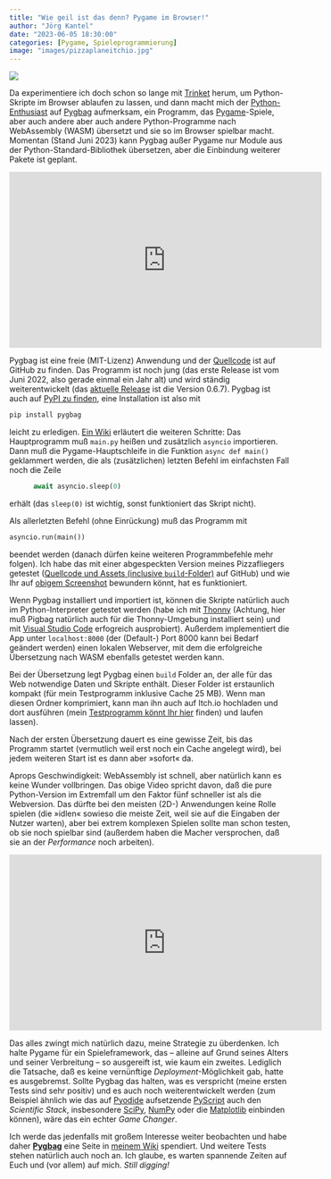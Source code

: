 ```yaml
---
title: "Wie geil ist das denn? Pygame im Browser!"
author: "Jörg Kantel"
date: "2023-06-05 18:30:00"
categories: [Pygame, Spieleprogrammierung]
image: "images/pizzaplaneitchio.jpg"
---
```


[![](images/pizzaplane_pygbag.jpg)](https://www.flickr.com/photos/schockwellenreiter/52952596471/)

Da experimentiere ich doch schon so lange mit [Trinket](http://cognitiones.kantel-chaos-team.de/programmierung/python/trinket.html) herum, um Python-Skripte im Browser ablaufen zu lassen, und dann macht mich der [Python-Enthusiast](https://www.youtube.com/watch?v=HDClvz3h4Xc) auf [Pygbag](http://cognitiones.kantel-chaos-team.de/multimedia/spieleprogrammierung/pygbag.html) aufmerksam, ein Programm, das [Pygame](http://cognitiones.kantel-chaos-team.de/multimedia/spieleprogrammierung/pygame.html)-Spiele, aber auch andere aber auch andere Python-Programme nach WebAssembly (WASM) übersetzt und sie so im Browser spielbar macht. Momentan (Stand Juni&nbsp;2023) kann Pygbag außer Pygame nur Module aus der Python-Standard-Bibliothek übersetzen, aber die Einbindung weiterer Pakete ist geplant.

<iframe width="560" height="315" src="https://www.youtube.com/embed/6PhDmpBcezQ" title="YouTube video player" frameborder="0" allow="accelerometer; autoplay; clipboard-write; encrypted-media; gyroscope; picture-in-picture; web-share" allowfullscreen></iframe>

Pygbag ist eine freie (MIT-Lizenz) Anwendung und der [Quellcode](https://github.com/pygame-web/pygbag) ist auf GitHub zu finden. Das Programm ist noch jung (das erste Release ist vom Juni 2022, also gerade einmal ein Jahr alt) und wird ständig weiterentwickelt (das [aktuelle Release](https://github.com/pygame-web/pygbag/releases) ist die Version 0.6.7). Pygbag ist auch auf [PyPI zu finden](https://pypi.org/project/pygbag/0.1.5/), eine Installation ist also mit

~~~bash
pip install pygbag
~~~

leicht zu erledigen. [Ein Wiki](https://pygame-web.github.io/) erläutert die weiteren Schritte: Das Hauptprogramm muß `main.py` heißen und zusätzlich `asyncio` importieren. Dann muß die Pygame-Hauptschleife in die Funktion `async def main()` geklammert werden, die als (zusätzlichen) letzten Befehl im einfachsten Fall noch die Zeile

~~~python
      await asyncio.sleep(0)
~~~

erhält (das `sleep(0)` ist wichtig, sonst funktioniert das Skript nicht).

Als allerletzten Befehl (ohne Einrückung) muß das Programm mit

~~~python
asyncio.run(main())
~~~

beendet werden (danach dürfen keine weiteren Programmbefehle mehr folgen). Ich habe das mit einer abgespeckten Version meines Pizzafliegers getestet ([Quellcode und Assets (inclusive `build`-Folder)](https://github.com/kantel/pygameprojects/tree/master/pizzaplane_browser) auf GitHub) und wie Ihr auf [obigem Screenshot](https://www.flickr.com/photos/schockwellenreiter/52952596471/) bewundern könnt, hat es funktioniert.

Wenn Pygbag installiert und importiert ist, können die Skripte natürlich auch im Python-Interpreter getestet werden (habe ich mit [Thonny](http://cognitiones.kantel-chaos-team.de/programmierung/python/thonny.html) (Achtung, hier muß Pigbag natürlich auch für die Thonny-Umgebung installiert sein) und mit [Visual Studio Code](http://cognitiones.kantel-chaos-team.de/produktivitaet/visualstudiocode.html) erfogreich ausprobiert). Außerdem implementiert die App unter `localhost:8000` (der (Default-) Port 8000 kann bei Bedarf geändert werden) einen lokalen Webserver, mit dem die erfolgreiche Übersetzung nach WASM ebenfalls getestet werden kann.

Bei der Übersetzung legt Pygbag einen `build` Folder an, der alle für das Web notwendige Daten und Skripte enthält. Dieser Folder ist erstaunlich kompakt (für mein Testprogramm inklusive Cache 25 MB). Wenn man diesen Ordner komprimiert, kann man ihn auch auf Itch.io hochladen und dort ausführen (mein [Testprogramm könnt Ihr hier](https://kantel.itch.io/pygbag-test) finden) und laufen lassen).

Nach der ersten Übersetzung dauert es eine gewisse Zeit, bis das Programm startet (vermutlich weil erst noch ein Cache angelegt wird), bei jedem weiteren Start ist es dann aber »sofort« da.

Aprops Geschwindigkeit: WebAssembly ist schnell, aber natürlich kann es keine Wunder vollbringen. Das obige Video spricht davon, daß die pure Python-Version im Extremfall um den Faktor fünf schneller ist als die Webversion. Das dürfte bei den meisten (2D-) Anwendungen keine Rolle spielen (die »idlen« sowieso die meiste Zeit, weil sie auf die Eingaben der Nutzer warten), aber bei extrem komplexen Spielen sollte man schon testen, ob sie noch spielbar sind (außerdem haben die Macher versprochen, daß sie an der *Performance* noch arbeiten).

<iframe width="560" height="315" src="https://www.youtube.com/embed/q25i2CCNvis" title="YouTube video player" frameborder="0" allow="accelerometer; autoplay; clipboard-write; encrypted-media; gyroscope; picture-in-picture; web-share" allowfullscreen></iframe>

Das alles zwingt mich natürlich dazu, meine Strategie zu überdenken. Ich halte Pygame für ein Spieleframework, das -- alleine auf Grund seines Alters und seiner Verbreitung -- so ausgereift ist, wie kaum ein zweites. Lediglich die Tatsache, daß es keine vernünftige *Deployment*-Möglichkeit gab, hatte es ausgebremst. Sollte Pygbag das halten, was es verspricht (meine ersten Tests sind sehr positiv) und es auch noch weiterentwickelt werden (zum Beispiel ähnlich wie das auf [Pyodide](http://cognitiones.kantel-chaos-team.de/programmierung/python/pyodide.html) aufsetzende [PyScript](http://cognitiones.kantel-chaos-team.de/programmierung/python/pyscript.html) auch den *Scientific Stack*, insbesondere [SciPy](http://cognitiones.kantel-chaos-team.de/programmierung/python/scipy.html), [NumPy](http://cognitiones.kantel-chaos-team.de/programmierung/python/numpy.html) oder die [Matplotlib](http://cognitiones.kantel-chaos-team.de/programmierung/python/matplotlib.html) einbinden können), wäre das ein echter *Game Changer*.

Ich werde das jedenfalls mit großem Interesse weiter beobachten und habe daher **[Pygbag](http://cognitiones.kantel-chaos-team.de/multimedia/spieleprogrammierung/pygbag.html)** eine Seite in [meinem Wiki](http://cognitiones.kantel-chaos-team.de/index.html) spendiert. Und weitere Tests stehen natürlich auch noch an. Ich glaube, es warten spannende Zeiten auf Euch und (vor allem) auf mich. *Still digging!*